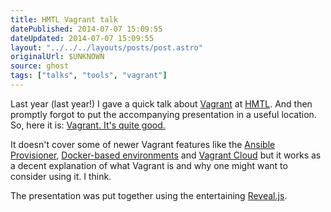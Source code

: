 ```yaml
---
title: HMTL Vagrant talk
datePublished: 2014-07-07 15:09:55
dateUpdated: 2014-07-07 15:09:55
layout: "../../../layouts/posts/post.astro"
originalUrl: $UNKNOWN
source: ghost
tags: ["talks", "tools", "vagrant"]
---
```


Last year (last year!) I gave a quick talk about [Vagrant](https://www.vagrantup.com/) at [HMTL](https://www.flickr.com/photos/ohskylab/8841052813/). And then promptly forgot to put the accompanying presentation in a useful location. So, here it is: [Vagrant. It's quite good.](http://anglepoised.github.io/hmtl-vagrant-talk/)

It doesn't cover some of newer Vagrant features like the [Ansible Provisioner](https://docs.vagrantup.com/v2/provisioning/ansible.html), [Docker-based environments](https://www.vagrantup.com/blog/feature-preview-vagrant-1-6-docker-dev-environments.html) and [Vagrant Cloud](https://vagrantcloud.com/) but it works as a decent explanation of what Vagrant is and why one might want to consider using it. I think.

The presentation was put together using the entertaining [Reveal.js](https://revealjs.com/).
